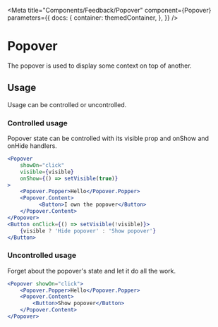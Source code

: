 
<Meta
    title="Components/Feedback/Popover"
    component={Popover}
    parameters={{
        docs: {
            container: themedContainer,
        },
    }}
/>

# Popover

The popover is used to display some context on top of another.

<Canvas>
    <Row justifyContent="center" alignItems="center" style={{ height: "100px" }}>
        <Example />
    </Row>
</Canvas>

## Usage

Usage can be controlled or uncontrolled.

### Controlled usage

Popover state can be controlled with its visible prop and onShow and onHide handlers.

```jsx
<Popover
    showOn="click"
    visible={visible}
    onShow={() => setVisible(true)}
>
    <Popover.Popper>Hello</Popover.Popper>
    <Popover.Content>
          <Button>I own the popover</Button>
    </Popover.Content>
</Popover>
<Button onClick={() => setVisible(!visible)}>
    {visible ? 'Hide popover' : 'Show popover'}
</Button>
```

<Canvas>
    <ControlledPopover />
</Canvas>

### Uncontrolled usage

Forget about the popover's state and let it do all the work.

```jsx
<Popover showOn="click">
    <Popover.Popper>Hello</Popover.Popper>
    <Popover.Content>
        <Button>Show popover</Button>
    </Popover.Content>
</Popover>
```

<Canvas>
    <Row justifyContent="center" alignItems="center" style={{ height: "100px" }}>
        <Example />
    </Row>
</Canvas>
